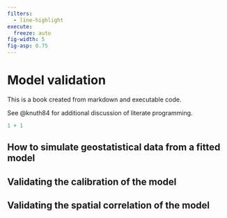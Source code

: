 ```yaml
---
filters:
  - line-highlight
execute: 
  freeze: auto
fig-width: 5
fig-asp: 0.75
---
```


# Model validation {#sec-validation}

This is a book created from markdown and executable code.

See @knuth84 for additional discussion of literate programming.

```r
1 + 1
```

## How to simulate geostatistical data from a fitted model

## Validating the calibration of the model

## Validating the spatial correlation of the model
